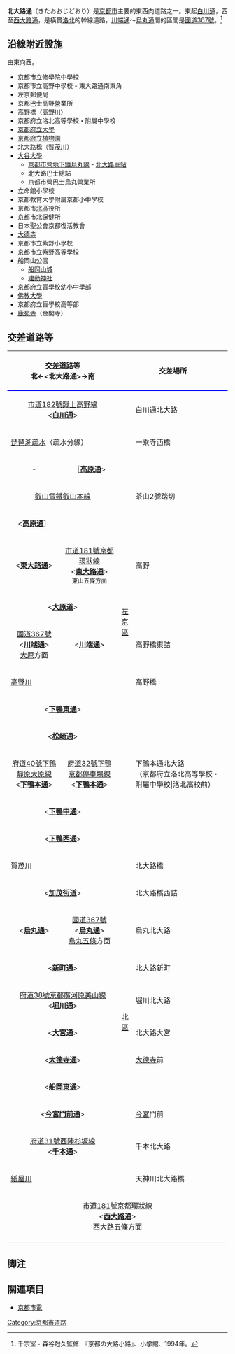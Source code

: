 '''北大路通'''（きたおおじどおり）是[[京都市|京都市]]主要的東西向道路之一。東起[[白川通|白川通]]，西至[[西大路通|西大路通]]，是橫貫[[京都市|洛北]]的幹線道路，[[川端通|川端通]]～[[烏丸通|烏丸通]]間的區間是[[國道367號|國道367號]]。<ref>千宗室・森谷尅久監修　『京都の大路小路』、小学館、1994年。</ref>

== 沿線附近設施 ==
由東向西。
* 京都市立修學院中學校
* 京都市立高野中學校 - 東大路通南東角
* 左京郵便局
* 京都巴士高野營業所
* 高野橋（[[高野川_(京都市)|高野川]]）
* 京都府立洛北高等學校・附屬中學校
* [[京都府立大學|京都府立大學]]
* [[京都府立植物園|京都府立植物園]]
* 北大路橋（[[鴨川_(淀川水系)|賀茂川]]）
* [[大谷大學|大谷大學]]
** [[京都市營地下鐵|京都市營地下鐵]][[京都市營地下鐵烏丸線|烏丸線]] - [[北大路車站|北大路車站]]
** 北大路巴士總站
** 京都市營巴士烏丸營業所
* 立命館小學校
* 京都教育大學附屬京都小中學校
* 京都市[[北區_(京都市)|北區]]役所
* 京都市北保健所
* 日本聖公會京都復活教會
* [[大德寺|大德寺]]
* 京都市立紫野小學校
* 京都市立紫野高等學校
* 船岡山公園
** [[船岡山城|船岡山城]]
** [[建勳神社|建勳神社]]
* 京都府立盲學校幼小中學部
* [[佛教大學|佛教大學]]
* 京都府立盲學校高等部
* [[鹿苑寺|鹿苑寺]]（金閣寺）

== 交差道路等 ==
{|border="1" cellpadding="2" cellspacing="0" class="wikitable"
|-
!colspan="2" style="border-bottom:3px solid blue;"|交差道路等<br />北←<北大路通>→南
!colspan="2" style="border-bottom:3px solid blue;"|交差場所
!style="border-bottom:3px solid blue;"|路線番號
!style="border-bottom:3px solid blue;"|
|-
|rowspan="2" colspan="2" style="text-align:center;"|[[京都市道182號蹴上高野線|市道182號蹴上高野線]]<br /><'''[[白川通|白川通]]'''>
|rowspan="18" style="width:1em;"|[[左京區|左京區]]
|rowspan="2"|白川通北大路
|
|rowspan="31" style="width:2em; text-align:center;"|'''東↑<br />∧北大路通∨<br />↓西'''
|-
|rowspan="6"|[[京都市道182號蹴上高野線|市道182號]]
|-
!colspan="2"|[[琵琶湖疏水|琵琶湖疏水]]（疏水分線）
|一乘寺西橋
|-
|style="text-align:center;"|-
|style="text-align:center;"|［'''[[高原通|高原通]]'''>
|
|-
|colspan="2" style="text-align:center;"|[[叡山電鐵叡山本線|叡山電鐵叡山本線]]
|茶山2號踏切
|-
|style="text-align:center;"|<'''[[高原通|高原通]]'''］
|style="text-align:center;"|
|
|-
|rowspan="2" style="text-align:center;"|<'''[[東大路通|東大路通]]'''>
|rowspan="2" style="text-align:center;"|[[京都市道181號京都環狀線|市道181號京都環狀線]]<br /><'''[[東大路通|東大路通]]'''><br /><small>東山五條方面</small>
|rowspan="2"|高野
|-
|rowspan="3"|[[京都市道181號京都環狀線|市道181號]]
|-
|colspan="2" style="text-align:center;"|<'''[[大原道|大原道]]'''>
|
|-
|rowspan="2" style="text-align:center;"|[[國道367號|國道367號]]<br /><'''[[川端通|川端通]]'''><br />[[大原_(京都市)|大原]]方面
|rowspan="2" style="text-align:center;"|<'''[[川端通|川端通]]'''>
|rowspan="2"|高野橋東詰
|-
|rowspan="11"|[[國道367號|國道367號]]
|-
!colspan="2"|[[高野川_(京都市)|高野川]]
|高野橋
|-
|colspan="2" style="text-align:center;"|<'''[[下鴨東通|下鴨東通]]'''>
|
|-
|colspan="2" style="text-align:center;"|<'''[[松崎通|松崎通]]'''>
|
|-
|style="text-align:center;"|[[京都府道40號下鴨靜原大原線|府道40號下鴨靜原大原線]]<br /><'''[[下鴨本通|下鴨本通]]'''>
|style="text-align:center;"|[[京都府道32號下鴨京都停車場線|府道32號下鴨京都停車場線]]<br /><'''[[下鴨本通|下鴨本通]]'''>
|下鴨本通北大路<br />（京都府立洛北高等學校・附屬中學校|洛北高校前）
|-
|colspan="2" style="text-align:center;"|<'''[[下鴨中通|下鴨中通]]'''>
|
|-
|colspan="2" style="text-align:center;"|<'''[[下鴨西通|下鴨西通]]'''>
|
|-
!rowspan="2" colspan="2"|[[鴨川_(淀川水系)|賀茂川]]
|rowspan="2"|北大路橋
|-
|rowspan="12" style="width: 1em;"|[[北區_(京都市)|北區]]
|-
|colspan="2" style="text-align:center;"|<'''[[加茂街道|加茂街道]]'''>
|北大路橋西詰
|-
|rowspan="2" style="text-align:center;"|<'''[[烏丸通|烏丸通]]'''>
|rowspan="2" style="text-align:center;"|[[國道367號|國道367號]]<br /><'''[[烏丸通|烏丸通]]'''><br />[[烏丸五條|烏丸五條]]方面
|rowspan="2"|烏丸北大路
|-
|rowspan="9"|市道181號
|-
|colspan="2" style="text-align:center;"|<'''[[新町通|新町通]]'''>
|北大路新町
|-
|colspan="2" style="text-align:center;"|[[京都府道38號京都廣河原美山線|府道38號京都廣河原美山線]]<br /><'''[[堀川通|堀川通]]'''>
|堀川北大路
|-
|colspan="2" style="text-align:center;"|<'''[[大宮通|大宮通]]'''>
|北大路大宮
|-
|colspan="2" style="text-align:center;"|<'''[[大德寺通|大德寺通]]'''>
|[[大德寺|大德寺]]前
|-
|colspan="2" style="text-align:center;"|<'''[[船岡東通|船岡東通]]'''>
|
|-
|colspan="2" style="text-align:center;"|<'''[[今宮門前通|今宮門前通]]'''>
|[[今宮神社_(京都市)|今宮]]門前
|-
|colspan="2" style="text-align:center;"|[[京都府道31號西陣杉坂線|府道31號西陣杉坂線]]<br /><'''[[千本通|千本通]]'''>
|千本北大路
|-
!colspan="2"|[[天神川_(京都市)|紙屋川]]
|天神川北大路橋
|-
|colspan="5" style="text-align:center;"|[[京都市道181號京都環狀線|市道181號京都環狀線]]<br /><'''[[西大路通|西大路通]]'''><br />西大路五條方面
|-
|}

== 脚注 ==
<references />

== 關連項目 ==
* [[京都市電|京都市電]]

{{京都市內的東西向道路|
北=[[紫野通|紫野通]]・[[今宮南通|今宮南通]]・[[曼殊院道|曼殊院道]]|
東=[[白川通|白川通]]|
西=[[西大路通|西大路通]]|
南=[[鞍馬口通|鞍馬口通]]・[[建勳北通|建勳北通]]・[[紫明通|紫明通]]・[[御所田通|御所田通]]・[[東鞍馬口通|東鞍馬口通]]|
}}

[[Category:京都市道路|Category:京都市道路]]